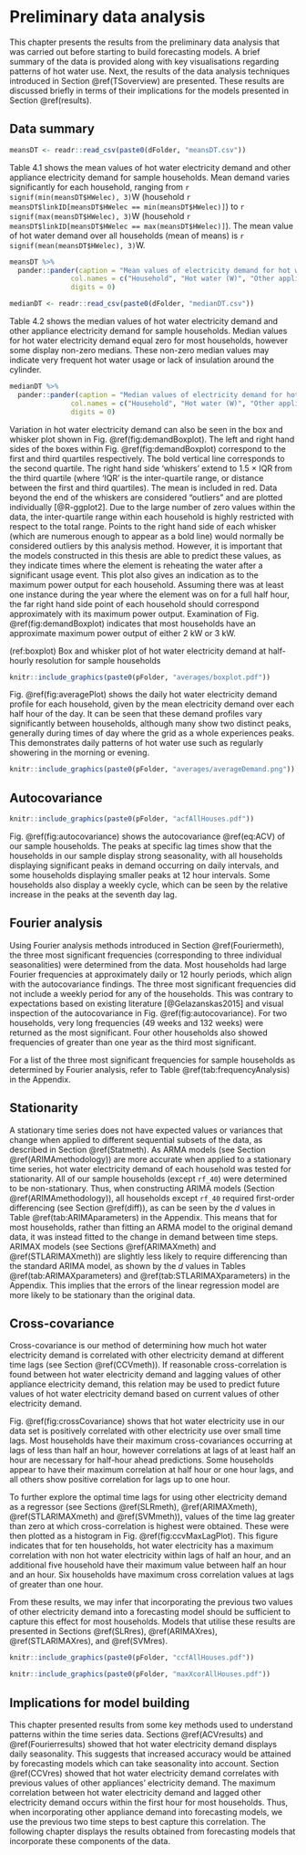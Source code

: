 # Preliminary data analysis {#prelimDA}

This chapter presents the results from the preliminary data analysis that was carried out before starting to build forecasting models.
A brief summary of the data is provided along with key visualisations regarding patterns of hot water use.
Next, the results of the data analysis techniques introduced in Section \@ref(TSoverview) are presented.
These results are discussed briefly in terms of their implications for the models presented in Section \@ref(results).

## Data summary

```r
meansDT <- readr::read_csv(paste0(dFolder, "meansDT.csv"))
```

Table 4.1 shows the mean values of hot water electricity demand and other appliance electricity demand for sample households. Mean demand varies significantly for each household, ranging from `r signif(min(meansDT$HWelec), 3)`W (household ``r meansDT$linkID[meansDT$HWelec == min(meansDT$HWelec)]``) to `r signif(max(meansDT$HWelec), 3)`W (household ``r meansDT$linkID[meansDT$HWelec == max(meansDT$HWelec)]``). 
The mean value of hot water demand over all households (mean of means) is `r signif(mean(meansDT$HWelec), 3)`W.



```r
meansDT %>%
  pander::pander(caption = "Mean values of electricity demand for hot water and other appliances for sample households at half-hourly resolution, rounded to the nearest Watt", 
               col.names = c("Household", "Hot water (W)", "Other appliances (W)"), 
               digits = 0)
```



```r
medianDT <- readr::read_csv(paste0(dFolder, "medianDT.csv"))
```

Table 4.2 shows the median values of hot water electricity demand and other appliance electricity demand for sample households. Median values for hot water electricity demand equal zero for most households, however some display non-zero medians. These non-zero median values may indicate very frequent hot water usage or lack of insulation around the cylinder.


```r
medianDT %>%
  pander::pander(caption = "Median values of electricity demand for hot water and other appliances for sample households at half-hourly resolution, rounded to the nearest Watt", 
               col.names = c("Household", "Hot water (W)", "Other appliances (W)"), 
               digits = 0)
```

Variation in hot water electricity demand can also be seen in the box and whisker plot shown in Fig. \@ref(fig:demandBoxplot). 
The left and right hand sides of the boxes within Fig. \@ref(fig:demandBoxplot) correspond to the first and third quartiles respectively. The bold vertical line corresponds to the second quartile. The right hand side 'whiskers' extend to 1.5 $\times$ IQR from the third quartile (where 'IQR' is the inter-quartile range, or distance between the first and third quartiles). The mean is included in red. Data beyond the end of the whiskers are considered "outliers" and are plotted individually [@R-ggplot2].
Due to the large number of zero values within the data, the inter-quartile range within each household is highly restricted with respect to the total range.
Points to the right hand side of each whisker (which are numerous enough to appear as a bold line) would normally be considered outliers by this analysis method.
However, it is important that the models constructed in this thesis are able to predict these values, as they indicate times where the element is reheating the water after a significant usage event.
This plot also gives an indication as to the maximum power output for each household.
Assuming there was at least one instance during the year where the element was on for a full half hour, the far right hand side point of each household should correspond approximately with its maximum power output.
Examination of Fig. \@ref(fig:demandBoxplot) indicates that most households have an approximate maximum power output of either 2 kW or 3 kW.

(ref:boxplot) Box and whisker plot of hot water electricity demand at half-hourly resolution for sample households

```r
knitr::include_graphics(paste0(pFolder, "averages/boxplot.pdf"))
```

Fig. \@ref(fig:averagePlot) shows the daily hot water electricity demand profile for each household, given by the mean electricity demand over each half hour of the day. It can be seen that these demand profiles vary significantly between households, although many show two distinct peaks, generally during times of day where the grid as a whole experiences peaks. This demonstrates daily patterns of hot water use such as regularly showering in the morning or evening.

```r
knitr::include_graphics(paste0(pFolder, "averages/averageDemand.png"))
```

## Autocovariance {#ACVresults}

```r
knitr::include_graphics(paste0(pFolder, "acfAllHouses.pdf"))
```

Fig. \@ref(fig:autocovariance) shows the autocovariance \@ref(eq:ACV) of our sample households. The peaks at specific lag times show that the households in our sample display strong seasonality, with all households displaying significant peaks in demand occurring on daily intervals, and some households displaying smaller peaks at 12 hour intervals. Some households also display a weekly cycle, which can be seen by the relative increase in the peaks at the seventh day lag. 

## Fourier analysis {#Fourierresults}

Using Fourier analysis methods introduced in Section \@ref(Fouriermeth), the three most significant frequencies (corresponding to three individual seasonalities) were determined from the data.
Most households had large Fourier frequencies at approximately daily or 12 hourly periods, which align with the autocovariance findings. 
The three most significant frequencies did not include a weekly period for any of the households.
This was contrary to expectations based on existing literature [@Gelazanskas2015] and visual inspection of the autocovariance in Fig. \@ref(fig:autocovariance). 
For two households, very long frequencies (49 weeks and 132 weeks) were returned as the most significant. 
Four other households also showed frequencies of greater than one year as the third most significant.

<!--
It is unlikely that adding frequencies of this length would greatly improve the accuracy of a forecasting model, and could lead to very lengthy computation times.
For this reason, caution must be taken when using frequencies obtained by this method in models.
-->
For a list of the three most significant frequencies for sample households as determined by Fourier analysis, refer to Table \@ref(tab:frequencyAnalysis) in the Appendix.

## Stationarity {#statres}

A stationary time series does not have expected values or variances that change when applied to different sequential subsets of the data, as described in Section \@ref(Statmeth).
As ARMA models (see Section \@ref(ARIMAmethodology)) are more accurate when applied to a stationary time series, hot water electricity demand of each household was tested for stationarity.
All of our sample households (except `rf_40`) were determined to be non-stationary.
Thus, when constructing ARIMA models (Section \@ref(ARIMAmethodology)), all households except `rf_40` required first-order differencing (see Section \@ref(diff)), as can be seen by the $d$ values in Table \@ref(tab:ARIMAparameters) in the Appendix.
This means that for most households, rather than fitting an ARMA model to the original demand data, it was instead fitted to the change in demand between time steps.
ARIMAX models (see Sections \@ref(ARIMAXmeth) and \@ref(STLARIMAXmeth)) are slightly less likely to require differencing than the standard ARIMA model, as shown by the $d$ values in Tables \@ref(tab:ARIMAXparameters) and \@ref(tab:STLARIMAXparameters) in the Appendix.
This implies that the errors of the linear regression model are more likely to be stationary than the original data.

## Cross-covariance {#CCVres}

Cross-covariance is our method of determining how much hot water electricity demand is correlated with other electricity demand at different time lags (see Section \@ref(CCVmeth)).
If reasonable cross-correlation is found between hot water electricity demand and lagging values of other appliance electricity demand, this relation may be used to predict future values of hot water electricity demand based on current values of other electricity demand.

Fig. \@ref(fig:crossCovariance) shows that hot water electricity use in our data set is positively correlated with other electricity use over small time lags. 
Most households have their maximum cross-covariances occurring at lags of less than half an hour, however correlations at lags of at least half an hour are necessary for half-hour ahead predictions.
Some households appear to have their maximum correlation at half hour or one hour lags, and all others show positive correlation for lags up to one hour.

To further explore the optimal time lags for using other electricity demand as a regressor (see Sections \@ref(SLRmeth), \@ref(ARIMAXmeth), \@ref(STLARIMAXmeth) and \@ref(SVMmeth)), values of the time lag greater than zero at which cross-correlation is highest were obtained.
These were then plotted as a histogram in Fig. \@ref(fig:ccvMaxLagPlot).
This figure indicates that for ten households, hot water electricity has a maximum correlation with non hot water electricity within lags of half an hour, and an additional five household have their maximum value between half an hour and an hour. 
Six households have maximum cross correlation values at lags of greater than one hour.

From these results, we may infer that incorporating the previous two values of other electricity demand into a forecasting model should be sufficient to capture this effect for most households. Models that utilise these results are presented in Sections \@ref(SLRres), \@ref(ARIMAXres), \@ref(STLARIMAXres), and \@ref(SVMres).

```r
knitr::include_graphics(paste0(pFolder, "ccfAllHouses.pdf"))
```


```r
knitr::include_graphics(paste0(pFolder, "maxXcorAllHouses.pdf"))
```

<!--
## Linear Regression

As an exploratory technique, simple linear regressions were plotted between hot water demand and the demand of other appliances with a half hour time lag (See an example provided in Fig. \@ref(fig:linRegExample)).

```r
knitr::include_graphics(paste0(pFolder, "rf_13LinearPlot.png"))
```

Small positive correlations were found for all households.
--->

## Implications for model building

This chapter presented results from some key methods used to understand patterns within the time series data.
Sections \@ref(ACVresults) and \@ref(Fourierresults) showed that hot water electricity demand displays daily seasonality.
This suggests that increased accuracy would be attained by forecasting models which can take seasonality into account.
Section \@ref(CCVres) showed that hot water electricity demand correlates with previous values of other appliances' electricity demand.
The maximum correlation between hot water electricity demand and lagged other electricity demand occurs within the first hour for most households. Thus, when incorporating other appliance demand into forecasting models, we use the previous two time steps to best capture this correlation. 
The following chapter displays the results obtained from forecasting models that incorporate these components of the data.